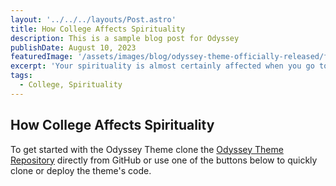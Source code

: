 ```yaml
---
layout: '../../../layouts/Post.astro'
title: How College Affects Spirituality
description: This is a sample blog post for Odyssey
publishDate: August 10, 2023
featuredImage: '/assets/images/blog/odyssey-theme-officially-released/featured.jpg'
excerpt: 'Your spirituality is almost certainly affected when you go to college. Your faith may get stronger or weaker, but it will rarely stay the same.'
tags: 
  - College, Spirituality
---
```



## How College Affects Spirituality

To get started with the Odyssey Theme clone the [Odyssey Theme Repository](https://github.com/littlesticksdev/odyssey-theme) directly from GitHub or use one of the buttons below to quickly clone or deploy the theme's code.


